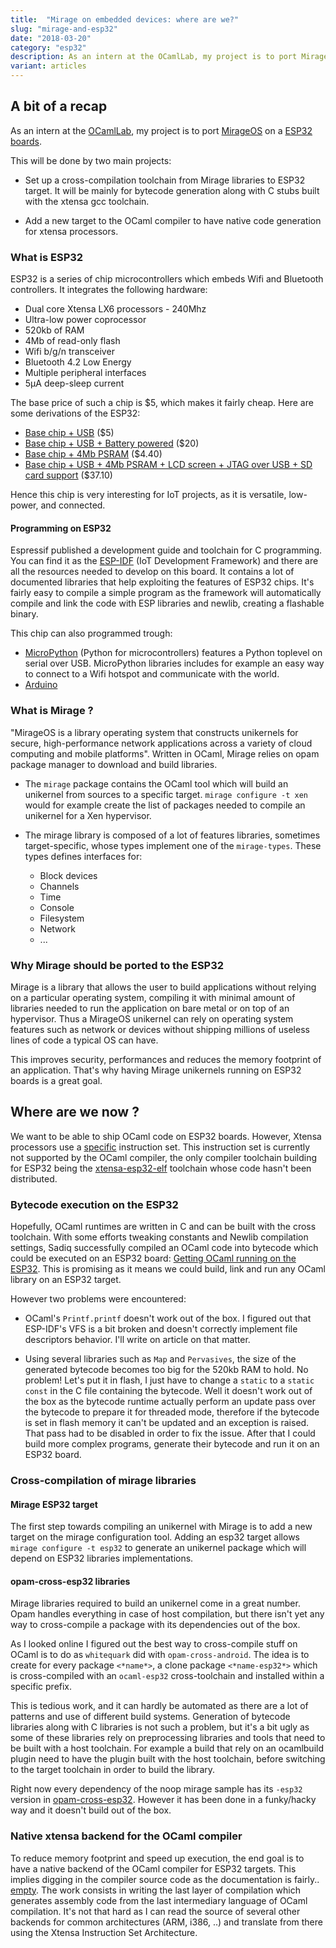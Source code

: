 ```yaml
---
title:  "Mirage on embedded devices: where are we?"
slug: "mirage-and-esp32"
date: "2018-03-20"
category: "esp32"
description: As an intern at the OCamlLab, my project is to port MirageOS on ESP32 boards. This is my first post to explain a bit what is the subject, give some links, hints on what is to be done. 
variant: articles
---
```

## A bit of a recap 

As an intern at the [OCamlLab](https://ocamllabs.io/), my project is to port [MirageOS](https://mirage.io/) on a [ESP32 boards](https://www.espressif.com/en/products/hardware/esp32/overview). 

This will be done by two main projects:

* Set up a cross-compilation toolchain from Mirage libraries to ESP32 target. It will be mainly for bytecode generation along with C stubs built with the xtensa gcc toolchain. 

* Add a new target to the OCaml compiler to have native code generation for xtensa processors.

### What is ESP32 

ESP32 is a series of chip microcontrollers which embeds Wifi and Bluetooth controllers. It integrates the following hardware:
* Dual core Xtensa LX6 processors - 240Mhz
* Ultra-low power coprocessor
* 520kb of RAM
* 4Mb of read-only flash
* Wifi b/g/n transceiver
* Bluetooth 4.2 Low Energy
* Multiple peripheral interfaces
* 5μA deep-sleep current

The base price of such a chip is $5, which makes it fairly cheap. Here are some derivations of the ESP32:
* [Base chip + USB](https://wiki.wemos.cc/products:lolin32:lolin32_lite) ($5)
* [Base chip + USB + Battery powered](https://www.sparkfun.com/products/13907) ($20)
* [Base chip + 4Mb PSRAM](http://www.electrodragon.com/product/esp32-wrover-v4-module-based-esp32/) ($4.40) 
* [Base chip + USB  + 4Mb PSRAM + LCD screen + JTAG over USB + SD card support](http://www.electrodragon.com/product/esp32-wrover-kit/) ($37.10)

Hence this chip is very interesting for IoT projects, as it is versatile, low-power, and connected. 

#### Programming on ESP32

Espressif published a development guide and toolchain for C programming. You can find it as the [ESP-IDF](http://esp-idf.readthedocs.io/en/latest/) (IoT Development Framework) and there are all the resources needed to develop on this board. It contains a lot of documented libraries that help exploiting the features of ESP32 chips. It's fairly easy to compile a simple program as the framework will automatically compile and link the code with ESP libraries and newlib, creating a flashable binary. 

This chip can also programmed trough:
* [MicroPython](http://micropython.org/download#esp32) (Python for microcontrollers) features a Python toplevel on serial over USB. MicroPython libraries includes for example an easy way to connect to a Wifi hotspot and communicate with the world. 
* [Arduino](https://github.com/espressif/arduino-esp32)

### What is Mirage ? 

"MirageOS is a library operating system that constructs unikernels for secure, high-performance network applications across a variety of cloud computing and mobile platforms". Written in OCaml, Mirage relies on opam package manager to download and build libraries. 

* The `mirage` package contains the OCaml tool which will build an unikernel from sources to a specific target. `mirage configure -t xen` would for example create the list of packages needed to compile an unikernel for a Xen hypervisor. 

* The mirage library is composed of a lot of features libraries, sometimes target-specific, whose types implement one of the `mirage-types`. These types defines interfaces for:
  - Block devices
  - Channels
  - Time 
  - Console 
  - Filesystem
  - Network
  - ...

### Why Mirage should be ported to the ESP32 

Mirage is a library that allows the user to build applications without relying on a particular operating system, compiling it with minimal amount of libraries needed to run the application on bare metal or on top of an hypervisor. Thus a MirageOS unikernel can rely on operating system features such as network or devices without shipping millions of useless lines of code a typical OS can have. 

This improves security, performances and reduces the memory footprint of an application. That's why having Mirage unikernels running on ESP32 boards is a great goal. 

## Where are we now ?

We want to be able to ship OCaml code on ESP32 boards. However, Xtensa processors use a [specific](https://0x04.net/~mwk/doc/xtensa.pdf) instruction set. This instruction set is currently not supported by the OCaml compiler, the only compiler toolchain building for ESP32 being the [xtensa-esp32-elf](https://dl.espressif.com/dl/xtensa-esp32-elf-linux64-1.22.0-61-gab8375a-5.2.0.tar.gz) toolchain whose code hasn't been distributed. 

### Bytecode execution on the ESP32

Hopefully, OCaml runtimes are written in C and can be built with the cross toolchain. With some efforts tweaking constants and Newlib compilation settings, Sadiq successfully compiled an OCaml code into bytecode which could be executed on an ESP32 board: [Getting OCaml running on the ESP32](https://toao.com/blog/getting-ocaml-running-on-the-esp32). This is promising as it means we could build, link and run any OCaml library on an ESP32 target.

However two problems were encountered:
* OCaml's `Printf.printf` doesn't work out of the box. I figured out that ESP-IDF's VFS is a bit broken and doesn't correctly implement file descriptors behavior. I'll write on article on that matter. 

* Using several libraries such as `Map` and `Pervasives`, the size of the generated bytecode becomes too big for the 520kb RAM to hold. No problem! Let's put it in flash, I just have to change a `static` to a `static const` in the C file containing the bytecode. Well it doesn't work out of the box as the bytecode runtime actually perform an update pass over the bytecode to prepare it for threaded mode, therefore if the bytecode is set in flash memory it can't be updated and an exception is raised. That pass had to be disabled in order to fix the issue. After that I could build more complex programs, generate their bytecode and run it on an ESP32 board. 

### Cross-compilation of mirage libraries

#### Mirage ESP32 target

The first step towards compiling an unikernel with Mirage is to add a new target on the mirage configuration tool. Adding an esp32 target allows `mirage configure -t esp32` to generate an unikernel package which will depend on ESP32 libraries implementations. 

#### opam-cross-esp32 libraries

Mirage libraries required to build an unikernel come in a great number. Opam handles everything in case of host compilation, but there isn't yet any way to cross-compile a package with its dependencies out of the box. 

As I looked online I figured out the best way to cross-compile stuff on OCaml is to do as `whitequark` did with `opam-cross-android`. The idea is to create for every package `<*name*>`, a clone package `<*name-esp32*>` which is cross-compiled with an `ocaml-esp32` cross-toolchain and installed within a specific prefix. 

This is tedious work, and it can hardly be automated as there are a lot of patterns and use of different build systems. Generation of bytecode libraries along with C libraries is not such a problem, but it's a bit ugly as some of these libraries rely on preprocessing libraries and tools that need to be built with a host toolchain. 
For example a build that rely on an ocamlbuild plugin need to have the plugin built with the host toolchain, before switching to the target toolchain in order to build the library. 

Right now every dependency of the noop mirage sample has its `-esp32` version in [opam-cross-esp32](https://www.github.com/TheLortex/opam-cross-esp32). However it has been done in a funky/hacky way and it doesn't build out of the box. 

### Native xtensa backend for the OCaml compiler

To reduce memory footprint and speed up execution, the end goal is to have a native backend of the OCaml compiler for ESP32 targets. This implies digging in the compiler source code as the documentation is fairly.. [empty](https://github.com/ocamllabs/ocaml-internals/wiki). The work consists in writing the last layer of compilation which generates assembly code from the last intermediary language of OCaml compilation. It's not that hard as I can read the source of several other backends for common architectures (ARM, i386, ..) and translate from there using the Xtensa Instruction Set Architecture.